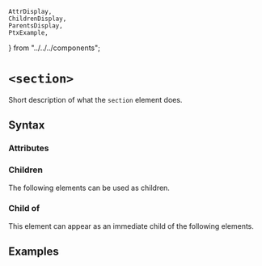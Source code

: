     AttrDisplay,
    ChildrenDisplay,
    ParentsDisplay,
    PtxExample,
} from "../../../components";

# `<section>`

Short description of what the `section` element does.

## Syntax

### Attributes

<AttrDisplay name="section" />

### Children

The following elements can be used as children.

<ChildrenDisplay name="section" />

### Child of

This element can appear as an immediate child of the following elements.

<ParentsDisplay name="section" />

## Examples

    